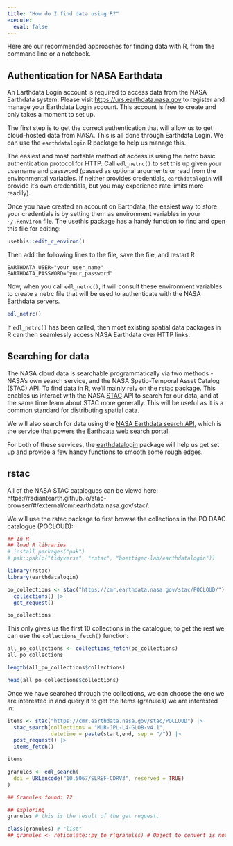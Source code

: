 ```yaml
---
title: "How do I find data using R?"
execute:
  eval: false
---
```


Here are our recommended approaches for finding data with R, from the command line or a notebook.

## Authentication for NASA Earthdata 

An Earthdata Login account is required to access data from the NASA Earthdata system. Please visit <https://urs.earthdata.nasa.gov> to register and manage your Earthdata Login account. This account is free to create and only takes a moment to set up.

The first step is to get the correct authentication that will allow us to get cloud-hosted data from NASA. This is all done through Earthdata Login. We can use the `earthdatalogin` R package 
to help us manage this.

The easiest and most portable method of access is using the netrc basic
authentication protocol for HTTP. Call `edl_netrc()` to set this up
given your username and password (passed as optional arguments or read
from the environmental variables. If neither provides credentials,
`earthdatalogin` will provide it’s own credentials, but you may
experience rate limits more readily).

Once you have created an account on Earthdata, the easiest way to store your
credentials is by setting them as environment variables in your `~/.Renviron` file. 
The usethis package has a handy function to find and open this file for editing:

```r
usethis::edit_r_environ()
```

Then add the following lines to the file, save the file, and restart R

```
EARTHDATA_USER="your_user_name"
EARTHDATA_PASSWORD="your_password"
```

Now, when you call `edl_netrc()`, it will consult these environment variables
to create a netrc file that will be used to authenticate with the NASA Earthdata
servers.


``` r
edl_netrc()
```

If `edl_netrc()` has been called, then most existing spatial data
packages in R can then seamlessly access NASA Earthdata over HTTP links.

## Searching for data


The NASA cloud data is searchable programmatically via two methods - NASA's own search service, and the NASA Spatio-Temporal Asset Catalog (STAC) API. To find data in R, we'll mainly rely on the [rstac](https://brazil-data-cube.github.io/rstac/) package. This enables us interact with the NASA [STAC](https://stacspec.org/en) API to search for our data, and at the same time learn about STAC more generally. This will be useful as it is a common standard for distributing spatial data.

We will also search for data using the [NASA Earthdata search API](https://cmr.earthdata.nasa.gov/search/site/docs/search/api.html), which is the service that powers the [Earthdata web search portal](https://search.earthdata.nasa.gov/search?fst0=atmosphere).

For both of these services, the [earthdatalogin](https://boettiger-lab.github.io/earthdatalogin/) package will help us get set up and provide a few handy functions
to smooth some rough edges.

## rstac

All of the NASA STAC catalogues can be viewd here: https://radiantearth.github.io/stac-browser/#/external/cmr.earthdata.nasa.gov/stac/.

We will use the rstac package to first browse the collections in the PO DAAC 
catalogue (POCLOUD):

```r
## In R
## load R libraries
# install.packages("pak") 
# pak::pak(c("tidyverse", "rstac", "boettiger-lab/earthdatalogin"))

library(rstac)
library(earthdatalogin)

po_collections <- stac("https://cmr.earthdata.nasa.gov/stac/POCLOUD/") |>
  collections() |>
  get_request()

po_collections
```

This only gives us the first 10 collections in the catalogue; to get the rest
we can use the `collections_fetch()` function:

```r
all_po_collections <- collections_fetch(po_collections)
all_po_collections

length(all_po_collections$collections)

head(all_po_collections$collections)
```

Once we have searched through the collections, we can choose the one we are 
interested in and query it to get the items (granules) we are interested in:

```r
items <- stac("https://cmr.earthdata.nasa.gov/stac/POCLOUD") |> 
  stac_search(collections = "MUR-JPL-L4-GLOB-v4.1",
              datetime = paste(start,end, sep = "/")) |>
  post_request() |>
  items_fetch()

items
```




```r
granules <- edl_search(
  doi = URLencode("10.5067/SLREF-CDRV3", reserved = TRUE)
)

## Granules found: 72

## exploring
granules # this is the result of the get request. 

class(granules) # "list"
## granules <- reticulate::py_to_r(granules) # Object to convert is not a Python object

```
